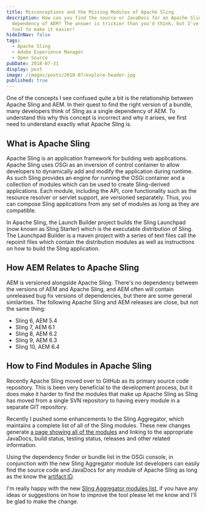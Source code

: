 ```yaml
---
title: Misconceptions and the Missing Modules of Apache Sling
description: How can you find the source or JavaDocs for an Apache Sling
  dependency of AEM? The answer is trickier than you'd think, but I've got a new
  tool to make it easier!
hideInNav: false
tags:
  - Apache Sling
  - Adobe Experience Manager
  - Open Source
pubDate: 2018-07-31
display: post
image: /images/posts/2018-07/explore-header.jpg
published: true
---
```


One of the concepts I see confused quite a bit is the relationship between Apache Sling and AEM. In their quest to find the right version of a bundle, many developers think of Sling as a single dependency of AEM. To understand this why this concept is incorrect and why it arises, we first need to understand exactly what Apache Sling is. 

  
## What is Apache Sling

  
Apache Sling is an application framework for building web applications. Apache Sling uses OSGi as an inversion of control container to allow developers to dynamically add and modify the application during runtime. As such Sling provides an engine for running the OSGi container and a collection of modules which can be used to create Sling-derived applications. Each module, including the API, core functionality such as the resource resolver or servlet support, are versioned separately. Thus, you can compose Sling applications from any set of modules as long as they are compatible.

In Apache Sling, the Launch Builder project builds the Sling Launchpad (now known as Sling Starter) which is the executable distribution of Sling. The Launchpad Builder is a maven project with a series of text files call the repoinit files which contain the distribution modules as well as instructions on how to build the Sling application.

  
## How AEM Relates to Apache Sling

  
AEM is versioned alongside Apache Sling. There's no dependency between the versions of AEM and Apache Sling, and AEM often will contain unreleased bug fix versions of dependencies, but there are some general similarities. The following Apache Sling and AEM releases are close, but not the same thing:

  
* Sling 6, AEM 5.4
* Sling 7, AEM 6.1
* Sling 8, AEM 6.2
* Sling 9, AEM 6.3
* Sling 10, AEM 6.4

  
## How to Find Modules in Apache Sling

  
Recently Apache Sling moved over to GitHub as its primary source code repository. This is been very beneficial to the development process, but it does make it harder to find the modules that make up Apache Sling as Sling has moved from a single SVN repository to having every module in a separate GIT repository. 

  
Recently I pushed some enhancements to the Sling Aggregator, which maintains a complete list of all of the Sling modules. These new changes generate [a page showing all of the modules](https://github.com/apache/sling-aggregator/blob/master/docs/modules.md) and linking to the appropriate JavaDocs, build status, testing status, releases and other related information. 

  
Using the dependency finder or bundle list in the OSGi console, in conjunction with the new Sling Aggregator module list developers can easily find the source code and JavaDocs for any module of Apache Sling as long as the know the [artifact ID](https://maven.apache.org/guides/mini/guide-naming-conventions.html).

  
I'm really happy with the new [Sling Aggregator modules list](https://github.com/apache/sling-aggregator/blob/master/docs/modules.md), if you have any ideas or suggestions on how to improve the tool please let me know and I'll be glad to make the change.
